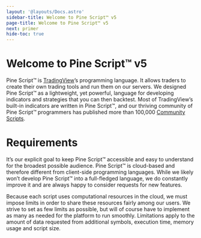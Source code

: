 ```yaml
---
layout: '@layouts/Docs.astro'
sidebar-title: Welcome to Pine Script™ v5
page-title: Welcome to Pine Script™ v5
next: primer
hide-toc: true
---
```


# Welcome to Pine Script™ v5

Pine Script™ is [TradingView](https://www.tradingview.com/)’s programming
language. It allows traders to create their own trading tools and run them on
our servers. We designed Pine Script™ as a lightweight, yet powerful, language
for developing indicators and strategies that you can then backtest. Most of
TradingView’s built-in indicators are written in Pine Script™, and our thriving
community of Pine Script™ programmers has published more than 100,000
[Community Scripts](https://www.tradingview.com/scripts/).

# Requirements

It’s our explicit goal to keep Pine Script™ accessible and easy to understand
for the broadest possible audience. Pine Script™ is cloud-based and therefore
different from client-side programming languages. While we likely won’t develop
Pine Script™ into a full-fledged language, we do constantly improve it and are
always happy to consider requests for new features.

Because each script uses computational resources in the cloud, we must impose
limits in order to share these resources fairly among our users. We strive to
set as few limits as possible, but will of course have to implement as many as
needed for the platform to run smoothly. Limitations apply to the amount of data
requested from additional symbols, execution time, memory usage and script size.

